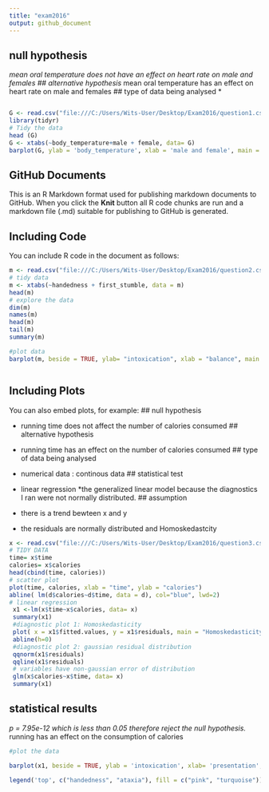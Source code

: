 ```yaml
---
title: "exam2016"
output: github_document
---
```

## null hypothesis
*mean oral temperature does not have an effect on heart rate on male and females
## alternative hypothesis
*mean oral temperature has an effect on heart rate on male and females
## type of data being analysed
*
```r

```


```r
G <- read.csv("file:///C:/Users/Wits-User/Desktop/Exam2016/question1.csv")
library(tidyr)
# Tidy the data
head (G)
G <- xtabs(~body_temperature+male + female, data= G)
barplot(G, ylab = 'body_temperature', xlab = 'male and female', main = 'body temperature in male and females', col= c("pink","blue","red"))

```

## GitHub Documents

This is an R Markdown format used for publishing markdown documents to GitHub. When you click the **Knit** button all R code chunks are run and a markdown file (.md) suitable for publishing to GitHub is generated.

## Including Code

You can include R code in the document as follows:

```r
m <- read.csv("file:///C:/Users/Wits-User/Desktop/Exam2016/question2.csv")
# tidy data
m <- xtabs(~handedness + first_stumble, data = m)
head(m)
# explore the data
dim(m)
names(m)
head(m)
tail(m)
summary(m)

#plot data
barplot(m, beside = TRUE, ylab= "intoxication", xlab = "balance", main = "the effect of drinking on handeness and ataxic walking", col= c("pink", "blue")



```

## Including Plots

You can also embed plots, for example:
## null hypothesis

* running time does not affect the number of calories consumed
## alternative hypothesis

* running time has an effect on the number of calories consumed
## type of data being analysed
* numerical data : continous data
## statistical test
* linear regression
*the generalized linear model because the diagnostics I ran were not normally distributed.
## assumption
* there is a trend bewteen x and y
* the residuals are normally distributed and Homoskedastcity
```r
x <- read.csv("file:///C:/Users/Wits-User/Desktop/Exam2016/question3.csv")
# TIDY DATA
time= x$time
calories= x$calories
head(cbind(time, calories))
# scatter plot
plot(time, calories, xlab = "time", ylab = "calories")
abline( lm(d$calories~d$time, data = d), col="blue", lwd=2)
# linear regression
 x1 <-lm(x$time~x$calories, data= x)
 summary(x1)
 #diagnostic plot 1: Homoskedasticity
 plot( x = x1$fitted.values, y = x1$residuals, main = "Homoskedasticity", col="green")
 abline(h=0)
 #diagnostic plot 2: gaussian residual distribution
 qqnorm(x1$residuals)
 qqline(x1$residuals)
 # variables have non-gaussian error of distribution
 glm(x$calories~x$time, data= x)
 summary(x1)

```
## statistical results
*p = 7.95e-12 which is less than 0.05 therefore reject the null hypothesis.
* running has an effect on the consumption of calories
```r




#plot the data

barplot(x1, beside = TRUE, ylab = 'intoxication', xlab= 'presentation', main = 'effect of intoxication on handedness and ataxia', col= c("pink", "turquoise"))

legend('top', c("handedness", "ataxia"), fill = c("pink", "turquoise"))

```

